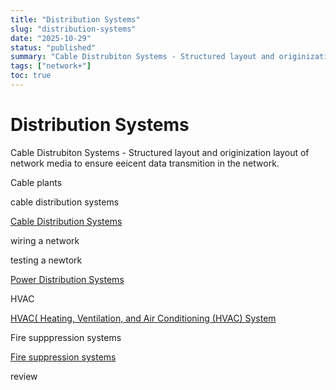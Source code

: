 ```yaml
---
title: "Distribution Systems"
slug: "distribution-systems"
date: "2025-10-29"
status: "published"
summary: "Cable Distrubiton Systems - Structured layout and originization layout of network media to ensure eeicent data transmition in the network."
tags: ["network+"]
toc: true
---
```


# Distribution Systems

Cable Distrubiton Systems - Structured layout and originization layout of network media to ensure eeicent data transmition in the network. 

Cable plants

cable distribution systems 

[Cable Distribution Systems](/blog/cable-distribution-systems)

wiring a network 

testing a newtork 

[Power Distribution Systems](/blog/power-distribution-systems)

HVAC 

[HVAC( Heating, Ventilation, and Air Conditioning (HVAC) System ](/blog/hvac-heating-ventilation-and-air-conditioning-hvac-system)

Fire supppression systems  

[Fire suppression systems ](/blog/fire-suppression-systems)

review
